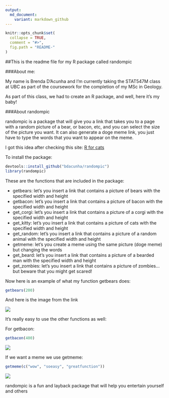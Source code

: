 ```yaml
---
output:
  md_document:
    variant: markdown_github
---
```


```r
knitr::opts_chunk$set(
  collapse = TRUE,
  comment = "#>",
  fig.path = "README-"
)
```


##This is the readme file for my R package called randompic


###About me:

My name is Brenda D'Acunha and I'm currently taking the STAT547M class at UBC as part of  the coursework for the completion of my MSc in Geology.


As part of this class, we had to create an R package, and well, here it's my baby!


###About randompic


randompic is a package that will give you a link that takes you to a page with a random picture of a bear, or bacon, etc, and you can select the size of the picture you want. It can also generate a doge meme link, you just have to type the words that you want to appear on the meme.


I got this idea after checking this site: [R for cats](http://rforcats.net)

To install the package:

```r
devtools::install_github("bdacunha/randompic")
library(randompic)
```


These are the functions that are included in the package:

+ getbears: let's you insert a link that contains a picture of bears with the specified width and height
+ getbacon: let's you insert a link that contains a picture of bacon with the specified width and height
+ get_corgi: let's you insert a link that contains a picture of a corgi with the specified width and height
+ get_kitty: let's you insert a link that contains a picture of cats with the specified width and height
+ get_random: let's you insert a link that contains a picture of a random animal with the specified width and height
+ getmeme: let's you create a meme using the same picture (doge meme) but changing the words
+ get_beard: let's you insert a link that contains a picture of a bearded man with the specified width and height
+ get_zombies: let's you insert a link that contains a picture of zombies... but beware that you might get scared!


Now here is an example of what my function getbears does:


```r
getbears(200)
```


And here is the image from the link


![](http://placebear.com/g/100/100)


It's really easy to use the other functions as well:


For getbacon: 


```r
getbacon(400)
```


![](http://baconmockup.com/400/400/)


If we want a meme we use getmeme:


```r
getmeme(c("wow", "soeasy", "greatfunction"))
```


![](http://dogr.io/wow/soeasy/greatfunction.png)


randompic is a fun and layback package that will help you entertain yourself and others 
